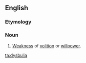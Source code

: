 ==English==

===Etymology===
{{rfe|lang=en}}

===Noun===
{{en-noun|-}}

# [[weakness|Weakness]] of [[volition]] or [[willpower]].

[[ta:dysbulia]]
